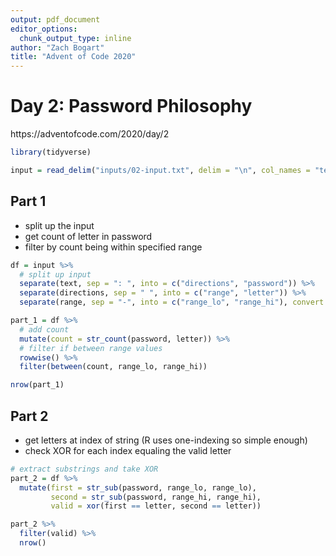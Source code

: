 ```yaml
---
output: pdf_document
editor_options: 
  chunk_output_type: inline
author: "Zach Bogart"
title: "Advent of Code 2020"
---
```


# Day 2: Password Philosophy

https://adventofcode.com/2020/day/2

```r
library(tidyverse)
```

```r
input = read_delim("inputs/02-input.txt", delim = "\n", col_names = "text")
```

## Part 1

- split up the input
- get count of letter in password
- filter by count being within specified range

```r
df = input %>% 
  # split up input
  separate(text, sep = ": ", into = c("directions", "password")) %>% 
  separate(directions, sep = " ", into = c("range", "letter")) %>% 
  separate(range, sep = "-", into = c("range_lo", "range_hi"), convert = TRUE)
```

```r
part_1 = df %>% 
  # add count
  mutate(count = str_count(password, letter)) %>% 
  # filter if between range values
  rowwise() %>% 
  filter(between(count, range_lo, range_hi))

nrow(part_1)
```

\newpage

## Part 2

- get letters at index of string (R uses one-indexing so simple enough)
- check XOR for each index equaling the valid letter

```r
# extract substrings and take XOR
part_2 = df %>% 
  mutate(first = str_sub(password, range_lo, range_lo),
         second = str_sub(password, range_hi, range_hi),
         valid = xor(first == letter, second == letter))

part_2 %>% 
  filter(valid) %>% 
  nrow()
```

